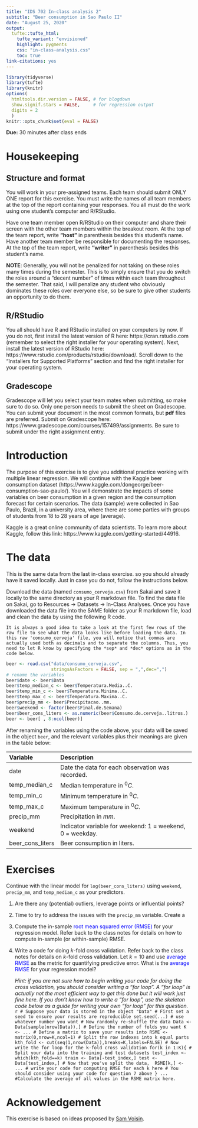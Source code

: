 ```yaml
---
title: "IDS 702 In-class analysis 2"
subtitle: "Beer consumption in Sao Paulo II"
date: "August 25, 2020"
output: 
  tufte::tufte_html:
    tufte_variant: "envisioned"
    highlight: pygments
    css: "in-class-analysis.css"
    toc: true
link-citations: yes
---
```


```r
library(tidyverse)
library(tufte)
library(knitr)
options(
  htmltools.dir.version = FALSE, # for blogdown
  show.signif.stars = FALSE,     # for regression output
  digits = 2
  )
knitr::opts_chunk$set(eval = FALSE)
```


**Due:** 30 minutes after class ends



# Housekeeping
## Structure and format
You will work in your pre-assigned teams. Each team should submit ONLY ONE report for this exercise. You must write the names of all team members at the top of the report containing your responses. You all must do the work using one student's computer and R/RStudio. 

Have one team member open R/RStudio on their computer and share their screen with the other team members within the breakout room. At the top of the team report, write **"host"** in parenthesis besides this student's name. Have another team member be responsible for documenting the responses. At the top of the team report, write **"writer"** in parenthesis besides this student's name. 

**NOTE**: Generally, you will not be penalized for not taking on these roles many times during the semester. This is to simply ensure that you do switch the roles around a "decent number" of times within each team throughout the semester. That said, I will penalize any student who obviously dominates these roles over everyone else, so be sure to give other students an opportunity to do them.

## R/RStudio
You all should have R and RStudio installed on your computers by now. If you do not, first install the latest version of R here: https://cran.rstudio.com (remember to select the right installer for your operating system). Next, install the latest version of RStudio here: https://www.rstudio.com/products/rstudio/download/. Scroll down to the "Installers for Supported Platforms" section and find the right installer for your operating system.


## Gradescope
Gradescope will let you select your team mates when submitting, so make sure to do so. Only one person needs to submit the sheet on Gradescope. You can submit your document in the most common formats, but **pdf** files are preferred. Submit on Gradescope here: https://www.gradescope.com/courses/157499/assignments. Be sure to submit under the right assignment entry.



# Introduction
The purpose of this exercise is to give you additional practice working with multiple linear regression. We will continue with the Kaggle beer consumption dataset (https://www.kaggle.com/dongeorge/beer-consumption-sao-paulo/). You will demonstrate the impacts of some variables on beer consumption in a given region and the consumption forecast for certain scenarios. The data (sample) were collected in Sao Paulo, Brazil, in a university area, where there are some parties with groups of students from 18 to 28 years of age (average).

Kaggle is a great online community of data scientists. To learn more about Kaggle, follow this link: https://www.kaggle.com/getting-started/44916.



# The data
This is the same data from the last in-class exercise. so you should already have it saved locally. Just in case you do not, follow the instructions below.

Download the data (named `consumo_cerveja.csv`) from Sakai and save it locally to the same directory as your R markdown file. To find the data file on Sakai, go to Resources $\rightarrow$ Datasets $\rightarrow$ In-Class Analyses. Once you have downloaded the data file into the SAME folder as your R markdown file, load and clean the data by using the following R code.

```marginfigure
It is always a good idea to take a look at the first few rows of the raw file to see what the data looks like before loading the data. In this raw 'consumo_cerveja' file, you will notice that commas are actually used both as decimals and to separate the columns. Thus, you need to let R know by specifying the *sep* and *dec* options as in the code below.
```

```r
beer <- read.csv("data/consumo_cerveja.csv",
                 stringsAsFactors = FALSE, sep = ",",dec=",")
# rename the variables
beer$date <- beer$Data
beer$temp_median_c <- beer$Temperatura.Media..C.
beer$temp_min_c <- beer$Temperatura.Minima..C.
beer$temp_max_c <- beer$Temperatura.Maxima..C.
beer$precip_mm <- beer$Precipitacao..mm.
beer$weekend <- factor(beer$Final.de.Semana)
beer$beer_cons_liters <- as.numeric(beer$Consumo.de.cerveja..litros.)
beer <- beer[ , 8:ncol(beer)]
```

After renaming the variables using the code above, your data will be saved in the object `beer`, and the relevant variables plus their meanings are given in the table below:

Variable    | Description
:------------- | :------------ 
date | Date the data for each observation was recorded.
temp_median_c | Median temperature in $^0C$.
temp_min_c | Minimum temperature in $^0C$.
temp_max_c | Maximum temperature in $^0C$.
precip_mm  | Precipitation in $mm$.
weekend | Indicator variable for weekend: 1 = weekend, 0 = weekday.
beer_cons_liters | Beer consumption in liters.


# Exercises
Continue with the linear model for `log(beer_cons_liters)` using `weekend`, `precip_mm`, and `temp_median_c` as your predictors.

1. Are there any (potential) outliers, leverage points or influential points?

2. Time to try to address the issues with the `precip_mm` variable. Create a 

4. Compute the in-sample <font color="blue">root mean squared error (RMSE)</font> for your regression model. Refer back to the class notes for details on how to compute in-sample (or within-sample) RMSE.

5. Write a code for doing $k$-fold cross validation. Refer back to the class notes for details on $k$-fold cross validation. Let $k=10$ and use <font color="blue">average RMSE</font> as the metric for quantifying predictive error. What is the <font color="blue">average RMSE</font> for your regression model?

    *Hint: if you are not sure how to begin writing your code for doing the cross validation, you should consider writing a "for loop". A "for loop" is actually not the most efficient way to get this done but it will work just fine here. If you don't know how to write a "for loop", use the skeleton code below as a guide for writing your own "for loop" for this question.*
    ```r
# Suppose your data is stored in the object "Data"
# First set a seed to ensure your results are reproducible
set.seed(...) # use whatever number you want
# Now randomly re-shuffle the data
Data <- Data[sample(nrow(Data)),]
# Define the number of folds you want
K <- ...
# Define a matrix to save your results into
RSME <- matrix(0,nrow=K,ncol=1)
# Split the row indexes into k equal parts
kth_fold <- cut(seq(1,nrow(Data)),breaks=K,labels=FALSE)
# Now write the for loop for the k-fold cross validation
for(k in 1:K){
# Split your data into the training and test datasets
test_index <- which(kth_fold==k)
train <- Data[-test_index,]
test <- Data[test_index,]
# Now that you've split the data, 
RSME[k,] <- ... # write your code for computing RMSE for each k here
# You should consider using your code for question 7 above
}
... #Calculate the average of all values in the RSME matrix here.
```



# Acknowledgement

This exercise is based on ideas proposed by [Sam Voisin](https://stat.duke.edu/people/sam-voisin).



